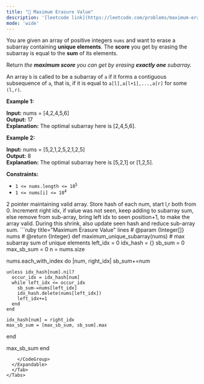 ```yaml
---
title: "🧀 Maximum Erasure Value"
description: '[leetcode link](https://leetcode.com/problems/maximum-erasure-value/description/)'
mode: 'wide'
---
```

<Tabs>
  <Tab title="Question" icon="circle-question" iconType="regular">
    <Card>
      <p>You are given an array of positive integers <code>nums</code> and want to erase a subarray containing&nbsp;<strong>unique elements</strong>. The <strong>score</strong> you get by erasing the subarray is equal to the <strong>sum</strong> of its elements.</p>  <p>Return <em>the <strong>maximum score</strong> you can get by erasing <strong>exactly one</strong> subarray.</em></p>  <p>An array <code>b</code> is called to be a <span class="tex-font-style-it">subarray</span> of <code>a</code> if it forms a contiguous subsequence of <code>a</code>, that is, if it is equal to <code>a[l],a[l+1],...,a[r]</code> for some <code>(l,r)</code>.</p>   <p><strong class="example">Example 1:</strong></p>   <strong>Input:</strong> nums = [4,2,4,5,6] <br/> <strong>Output:</strong> 17 <br/> <strong>Explanation:</strong> The optimal subarray here is [2,4,5,6].   <p><strong class="example">Example 2:</strong></p>   <strong>Input:</strong> nums = [5,2,1,2,5,2,1,2,5] <br/> <strong>Output:</strong> 8 <br/> <strong>Explanation:</strong> The optimal subarray here is [5,2,1] or [1,2,5].    <p><strong>Constraints:</strong></p>  <ul>  <li><code>1 &lt;= nums.length &lt;= 10<sup>5</sup></code></li>  <li><code>1 &lt;= nums[i] &lt;= 10<sup>4</sup></code></li> </ul> 
    </Card>
  </Tab>
  <Tab title="Solution" icon="lightbulb" iconType="regular" >
    <Card>
      2 pointer maintaining valid array. Store hash of each num, start l,r both from 0. Increment right idx, if value was not seen, keep adding to subarray sum, else remove from sub-array, bring left idx to seen position+1, to make the array valid. During this shrink, also update seen hash and reduce sub-array sum.
</Card>
  <Expandable title="code">
    <CodeGroup dropdown>
```ruby title="Maximum Erasure Value" lines
# @param {Integer[]} nums
# @return {Integer}
def maximum_unique_subarray(nums)
  # max subarray sum of unique elements
  left_idx = 0
  idx_hash = {}
  sb_sum = 0
  max_sb_sum = 0
  n = nums.size

  nums.each_with_index do |num, right_idx|
    sb_sum+=num

    unless idx_hash[num].nil?
      occur_idx = idx_hash[num]
      while left_idx <= occur_idx
        sb_sum-=nums[left_idx]
        idx_hash.delete(nums[left_idx])
        left_idx+=1
      end
    end
    
    idx_hash[num] = right_idx
    max_sb_sum = [max_sb_sum, sb_sum].max
  end

  max_sb_sum
end
```
    </CodeGroup>
  </Expandable>
  </Tab>
</Tabs>